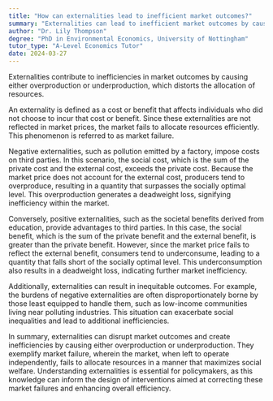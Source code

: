 ```yaml
---
title: "How can externalities lead to inefficient market outcomes?"
summary: "Externalities can lead to inefficient market outcomes by causing overproduction or underproduction, thus distorting the allocation of resources."
author: "Dr. Lily Thompson"
degree: "PhD in Environmental Economics, University of Nottingham"
tutor_type: "A-Level Economics Tutor"
date: 2024-03-27
---
```


Externalities contribute to inefficiencies in market outcomes by causing either overproduction or underproduction, which distorts the allocation of resources.

An externality is defined as a cost or benefit that affects individuals who did not choose to incur that cost or benefit. Since these externalities are not reflected in market prices, the market fails to allocate resources efficiently. This phenomenon is referred to as market failure.

Negative externalities, such as pollution emitted by a factory, impose costs on third parties. In this scenario, the social cost, which is the sum of the private cost and the external cost, exceeds the private cost. Because the market price does not account for the external cost, producers tend to overproduce, resulting in a quantity that surpasses the socially optimal level. This overproduction generates a deadweight loss, signifying inefficiency within the market.

Conversely, positive externalities, such as the societal benefits derived from education, provide advantages to third parties. In this case, the social benefit, which is the sum of the private benefit and the external benefit, is greater than the private benefit. However, since the market price fails to reflect the external benefit, consumers tend to underconsume, leading to a quantity that falls short of the socially optimal level. This underconsumption also results in a deadweight loss, indicating further market inefficiency.

Additionally, externalities can result in inequitable outcomes. For example, the burdens of negative externalities are often disproportionately borne by those least equipped to handle them, such as low-income communities living near polluting industries. This situation can exacerbate social inequalities and lead to additional inefficiencies.

In summary, externalities can disrupt market outcomes and create inefficiencies by causing either overproduction or underproduction. They exemplify market failure, wherein the market, when left to operate independently, fails to allocate resources in a manner that maximizes social welfare. Understanding externalities is essential for policymakers, as this knowledge can inform the design of interventions aimed at correcting these market failures and enhancing overall efficiency.
    